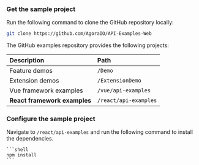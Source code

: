 <PlatformWrapper platform="react-js">

### Get the sample project

Run the following command to clone the GitHub repository locally:

```bash
git clone https://github.com/AgoraIO/API-Examples-Web
```

The GitHub examples repository provides the following projects:

| Description                | Path                  |
|:---------------------------|:----------------------|
| Feature demos              | `/Demo`               |
| Extension demos            | `/ExtensionDemo`      |
| Vue framework examples     | `/vue/api-examples`   |
| **React framework examples**   | `/react/api-examples` |

### Configure the sample project

Navigate to `/react/api-examples` and run the following command to install the dependencies.

    ```shell
    npm install
    ```

</PlatformWrapper>